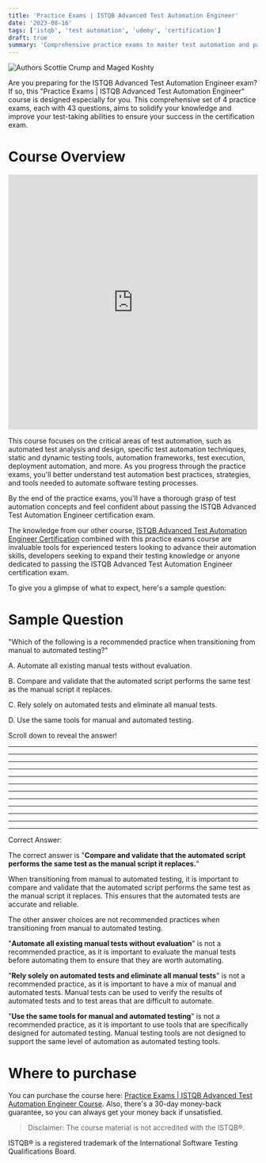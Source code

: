 ```yaml
---
title: 'Practice Exams | ISTQB Advanced Test Automation Engineer'
date: '2023-08-16'
tags: ['istqb', 'test automation', 'udemy', 'certification']
draft: true
summary: 'Comprehensive practice exams to master test automation and pass the ISTQB Advanced Test Automation Engineer exam....'
---
```


<div className="text-center">
  <Image
    alt="Authors Scottie Crump and Maged Koshty"
    src="/static/images/test-automation-practice-course.png"
    width={600}
    height={330}
  />
</div>

Are you preparing for the ISTQB Advanced Test Automation Engineer exam? If so, this "Practice Exams | ISTQB Advanced Test Automation Engineer" course is designed especially for you. This comprehensive set of 4 practice exams, each with 43 questions, aims to solidify your knowledge and improve your test-taking abilities to ensure your success in the certification exam.

# Course Overview

<div style={{ marginBottom: '2em' }}>
  <iframe
    width="100%"
    height="515"
    src="https://www.youtube.com/embed/FmS6hRmiVQo"
    title="Mobile App Testing Course Promo"
    frameBorder="0"
    allow="accelerometer; autoplay; clipboard-write; encrypted-media; gyroscope; picture-in-picture"
    allowFullScreen
  ></iframe>
</div>

This course focuses on the critical areas of test automation, such as automated test analysis and design, specific test automation techniques, static and dynamic testing tools, automation frameworks, test execution, deployment automation, and more. As you progress through the practice exams, you'll better understand test automation best practices, strategies, and tools needed to automate software testing processes.

By the end of the practice exams, you'll have a thorough grasp of test automation concepts and feel confident about passing the ISTQB Advanced Test Automation Engineer certification exam.

The knowledge from our other course, [ISTQB Advanced Test Automation Engineer Certification](https://www.udemy.com/course/istqb-advanced-test-automation/?referralCode=958CAB6AF2F3A10DF99C) combined with this practice exams course are invaluable tools for experienced testers looking to advance their automation skills, developers seeking to expand their testing knowledge or anyone dedicated to passing the ISTQB Advanced Test Automation Engineer certification exam.

To give you a glimpse of what to expect, here's a sample question:

# Sample Question

"Which of the following is a recommended practice when transitioning from manual to automated testing?"

A. Automate all existing manual tests without evaluation.

B. Compare and validate that the automated script performs the same test as the manual script it replaces.

C. Rely solely on automated tests and eliminate all manual tests.

D. Use the same tools for manual and automated testing.

Scroll down to reveal the answer!

---

---

---

---

---

---

---

---

---

---

---

---

Correct Answer:

The correct answer is "**Compare and validate that the automated script performs the same test as the manual script it replaces.**"

When transitioning from manual to automated testing, it is important to compare and validate that the automated script performs the same test as the manual script it replaces. This ensures that the automated tests are accurate and reliable.

The other answer choices are not recommended practices when transitioning from manual to automated testing.

"**Automate all existing manual tests without evaluation**" is not a recommended practice, as it is important to evaluate the manual tests before automating them to ensure that they are worth automating.

"**Rely solely on automated tests and eliminate all manual tests**" is not a recommended practice, as it is important to have a mix of manual and automated tests. Manual tests can be used to verify the results of automated tests and to test areas that are difficult to automate.

"**Use the same tools for manual and automated testing**" is not a recommended practice, as it is important to use tools that are specifically designed for automated testing. Manual testing tools are not designed to support the same level of automation as automated testing tools.

# Where to purchase

You can purchase the course here: [Practice Exams | ISTQB Advanced Test Automation Engineer Course](https://www.udemy.com/course/practice-exams-istqb-advanced-test-automation-engineer/?referralCode=84C6A7EBA0275BB103D3). Also, there's a 30-day money-back guarantee, so you can always get your money back if unsatisfied.

> Disclaimer: The course material is not accredited with the ISTQB®.

ISTQB® is a registered trademark of the International Software Testing Qualifications Board.
